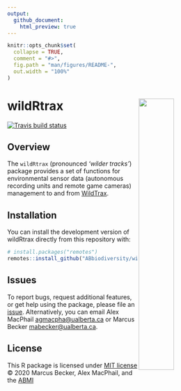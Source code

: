 ```yaml
---
output: 
  github_document:
    html_preview: true
---
```


```r
knitr::opts_chunk$set(
  collapse = TRUE,
  comment = "#>",
  fig.path = "man/figures/README-",
  out.width = "100%"
)
```

# wildRtrax <img src="man/figures/hex-logo-pipit.png" width="40%" align="right" />

<!-- badges: start -->
[![Travis build status](https://travis-ci.com/ABbiodiversity/wildRtrax.svg?branch=master)](https://travis-ci.com/ABbiodiversity/wildRtrax)
<!-- badges: end -->

## Overview

The `wildRtrax` (pronounced *'wilder tracks'*) package provides a set of functions for environmental sensor data (autonomous recording units and remote game cameras) management to and from [WildTrax](https://www.wildtrax.ca/home.html).

## Installation

You can install the development version of wildRtrax directly from this repository with:

``` r
# install.packages("remotes")
remotes::install_github("ABbiodiversity/wildRtrax")
```

## Issues

To report bugs, request additional features, or get help using the
package, please file an
[issue](https://github.com/ABbiodiversity/wildRtrax/issues).
Alternatively, you can email Alex MacPhail <agmacpha@ualberta.ca> or
Marcus Becker <mabecker@ualberta.ca>.

## License

This R package is licensed under [MIT
license](https://github.com/ABbiodiversity/wildRtrax/blob/master/LICENSE)
© 2020 Marcus Becker, Alex MacPhail, and the [ABMI](http://https://abmi.ca/home.html)




